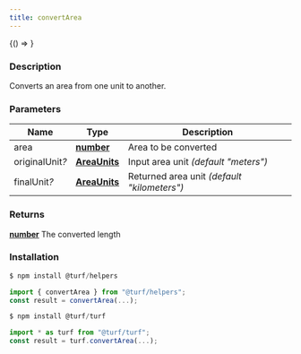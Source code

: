 ```yaml
---
title: convertArea
---
```



<!-- Expose turf as global var for experimenting in the browser console -->

<BrowserOnly>{() => <WindowTurfGlobal turf={turf} />}</BrowserOnly>

### Description

Converts an area from one unit to another.

### Parameters

| Name                 | Type                                                                                            | Description                                 |
| -------------------- | ----------------------------------------------------------------------------------------------- | ------------------------------------------- |
| area                 | **[number](https://developer.mozilla.org/docs/Web/JavaScript/Reference/Global_Objects/Number)** | Area to be converted                        |
| originalUnit<i>?</i> | **[AreaUnits](docs/api/types/AreaUnits.mdx)**                                                   | Input area unit _(default "meters")_        |
| finalUnit<i>?</i>    | **[AreaUnits](docs/api/types/AreaUnits.mdx)**                                                   | Returned area unit _(default "kilometers")_ |

### Returns

**[number](https://developer.mozilla.org/docs/Web/JavaScript/Reference/Global_Objects/Number)** The converted length

### Installation

```javascript
$ npm install @turf/helpers

import { convertArea } from "@turf/helpers";
const result = convertArea(...);
```

```javascript
$ npm install @turf/turf

import * as turf from "@turf/turf";
const result = turf.convertArea(...);
```

